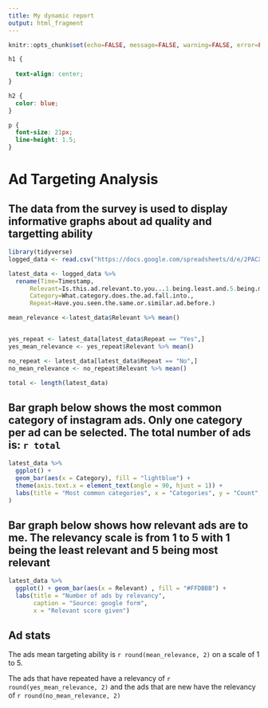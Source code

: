 ```yaml
---
title: My dynamic report
output: html_fragment
---
```


```r
knitr::opts_chunk$set(echo=FALSE, message=FALSE, warning=FALSE, error=FALSE)

```

```css
h1 {
  
  text-align: center;
}

h2 {
  color: blue;
}

p {
  font-size: 21px;
  line-height: 1.5;
}
```
# Ad Targeting Analysis

## The data from the survey is used to display informative graphs about ad quality and targetting ability


```r
library(tidyverse)
logged_data <- read.csv("https://docs.google.com/spreadsheets/d/e/2PACX-1vQCRD79AZ4i5kLfX39hGQqFilIeh27TamkTeAuKF2-vToXw2e1pL4nrnchxemf4X_K4oCRPJSMncsg3/pub?output=csv")

latest_data <- logged_data %>% 
  rename(Time=Timestamp, 
      Relevant=Is.this.ad.relevant.to.you...1.being.least.and.5.being.most., 
      Category=What.category.does.the.ad.fall.into., 
      Repeat=Have.you.seen.the.same.or.similar.ad.before.)

mean_relevance <-latest_data$Relevant %>% mean()


yes_repeat <- latest_data[latest_data$Repeat == "Yes",] 
yes_mean_relevance <- yes_repeat$Relevant %>% mean()

no_repeat <- latest_data[latest_data$Repeat == "No",]
no_mean_relevance <- no_repeat$Relevant %>% mean()

total <- length(latest_data)


```

## Bar graph below shows the most common category of instagram ads. Only one category per ad can be selected. The total number of ads is: `r total`

```r
latest_data %>%
  ggplot() +
  geom_bar(aes(x = Category), fill = "lightblue") +
  theme(axis.text.x = element_text(angle = 90, hjust = 1)) +
  labs(title = "Most common categories", x = "Categories", y = "Count", caption = "Source: google form",
)
```

## Bar graph below shows how relevant ads are to me. The relevancy scale is from 1 to 5 with 1 being the least relevant and 5 being most relevant

```r
latest_data %>% 
  ggplot() + geom_bar(aes(x = Relevant) , fill = "#FFDBBB") +
  labs(title = "Number of ads by relevancy",
       caption = "Source: google form",
       x = "Relevant score given")


```

## Ad stats

The ads mean targeting ability is `r round(mean_relevance, 2)` on a scale of 1 to 5.

The ads that have repeated have a relevancy of `r round(yes_mean_relevance, 2)` and the ads that are new
have the relevancy of `r round(no_mean_relevance, 2)`

